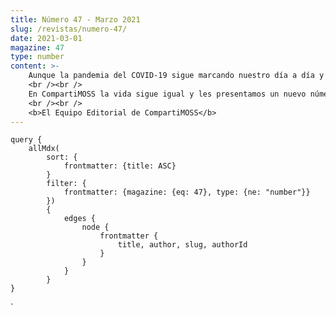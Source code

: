 ```yaml
---
title: Número 47 - Marzo 2021
slug: /revistas/numero-47/
date: 2021-03-01
magazine: 47
type: number
content: >-
    Aunque la pandemia del COVID-19 sigue marcando nuestro día a día y el de nuestras familias en muchos aspectos positivos o negativos, también lo está haciendo desde el punto de vista de la tecnología acelerando el ritmo de innovación y de nuevos productos que las grandes compañías tecnológicas están lanzando al mercado. En esta línea, está claro que Microsoft durante los últimos meses ha sacado a la luz novedades a un ritmo mucho más rapido que si el dichoso bicho no estuviese dando guerra. Una buena prueba de esto es Microsoft VIVA, la gran novedad del momento y que supondrá un antes y un después en lo que a la Experiencia de Empleado Conectado se refiere y que va a ser el nuevo caballo de batalla en el que todas las grandes van a estar y en la que como profesionales del sector tendremos mucho que aportar y que decir. 
    <br /><br />
    En CompartiMOSS la vida sigue igual y les presentamos un nuevo número que ha sido posible gracias al trabajo en equipo de Autores, Editorial y de nuestros lectores. Esperamos que este nuevo número, lleno de nuevo de artículos de calidad sea de su agrado y sobre todo deseamos que estén bien y que se cuiden. 
    <br /><br />
    <b>​El Equipo Editorial de CompartiMOSS</b>
---
```



<NumberHeader frontmatter={props.pageContext.frontmatter} />

<ViewArticles articles={props.data.allMdx} title="Índice" />

<ViewPartners />

    query {
        allMdx(    
            sort: {
                frontmatter: {title: ASC}
            }
            filter: {
                frontmatter: {magazine: {eq: 47}, type: {ne: "number"}}
            }) 
            {
                edges {
                    node {
                        frontmatter {
                            title, author, slug, authorId
                        }      
                    }
                }
            }
    }
`

